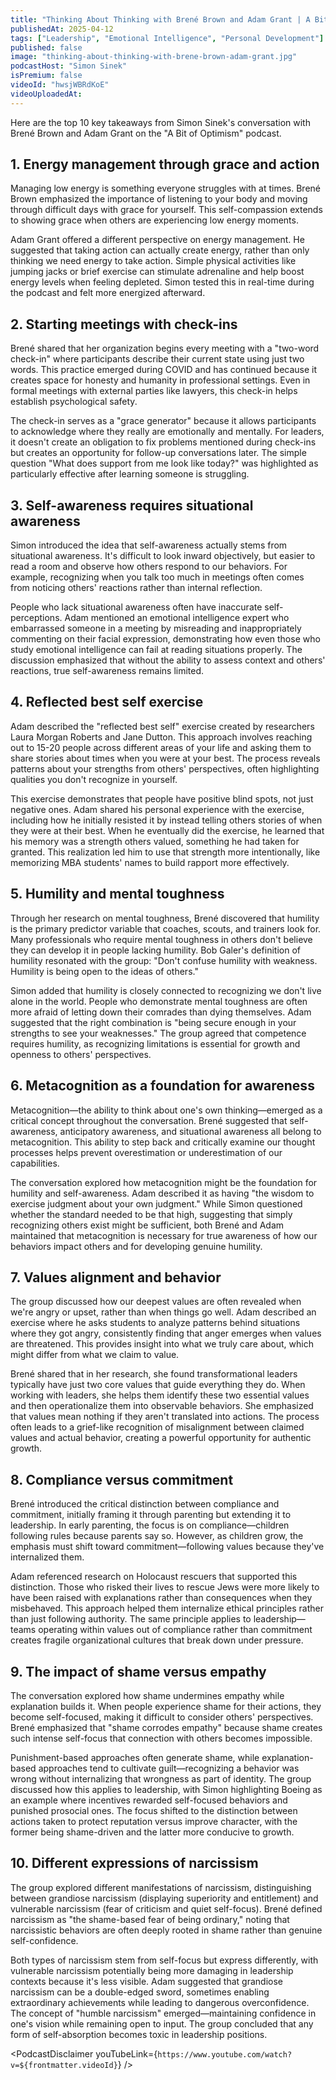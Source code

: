 ```yaml
---
title: "Thinking About Thinking with Brené Brown and Adam Grant | A Bit of Optimism Podcast"
publishedAt: 2025-04-12
tags: ["Leadership", "Emotional Intelligence", "Personal Development"]
published: false
image: "thinking-about-thinking-with-brene-brown-adam-grant.jpg"
podcastHost: "Simon Sinek"
isPremium: false
videoId: "hwsjWBRdKoE"
videoUploadedAt:
---
```



<PodcastSummaryPageLayout frontmatter={frontmatter}>

Here are the top 10 key takeaways from Simon Sinek's conversation with Brené Brown and Adam Grant on the "A Bit of Optimism" podcast.

## 1. Energy management through grace and action

Managing low energy is something everyone struggles with at times. Brené Brown emphasized the importance of listening to your body and moving through difficult days with grace for yourself. This self-compassion extends to showing grace when others are experiencing low energy moments.

Adam Grant offered a different perspective on energy management. He suggested that taking action can actually create energy, rather than only thinking we need energy to take action. Simple physical activities like jumping jacks or brief exercise can stimulate adrenaline and help boost energy levels when feeling depleted. Simon tested this in real-time during the podcast and felt more energized afterward.

## 2. Starting meetings with check-ins

Brené shared that her organization begins every meeting with a "two-word check-in" where participants describe their current state using just two words. This practice emerged during COVID and has continued because it creates space for honesty and humanity in professional settings. Even in formal meetings with external parties like lawyers, this check-in helps establish psychological safety.

The check-in serves as a "grace generator" because it allows participants to acknowledge where they really are emotionally and mentally. For leaders, it doesn't create an obligation to fix problems mentioned during check-ins but creates an opportunity for follow-up conversations later. The simple question "What does support from me look like today?" was highlighted as particularly effective after learning someone is struggling.

## 3. Self-awareness requires situational awareness

Simon introduced the idea that self-awareness actually stems from situational awareness. It's difficult to look inward objectively, but easier to read a room and observe how others respond to our behaviors. For example, recognizing when you talk too much in meetings often comes from noticing others' reactions rather than internal reflection.

People who lack situational awareness often have inaccurate self-perceptions. Adam mentioned an emotional intelligence expert who embarrassed someone in a meeting by misreading and inappropriately commenting on their facial expression, demonstrating how even those who study emotional intelligence can fail at reading situations properly. The discussion emphasized that without the ability to assess context and others' reactions, true self-awareness remains limited.

## 4. Reflected best self exercise

Adam described the "reflected best self" exercise created by researchers Laura Morgan Roberts and Jane Dutton. This approach involves reaching out to 15-20 people across different areas of your life and asking them to share stories about times when you were at your best. The process reveals patterns about your strengths from others' perspectives, often highlighting qualities you don't recognize in yourself.

This exercise demonstrates that people have positive blind spots, not just negative ones. Adam shared his personal experience with the exercise, including how he initially resisted it by instead telling others stories of when they were at their best. When he eventually did the exercise, he learned that his memory was a strength others valued, something he had taken for granted. This realization led him to use that strength more intentionally, like memorizing MBA students' names to build rapport more effectively.

## 5. Humility and mental toughness

Through her research on mental toughness, Brené discovered that humility is the primary predictor variable that coaches, scouts, and trainers look for. Many professionals who require mental toughness in others don't believe they can develop it in people lacking humility. Bob Galer's definition of humility resonated with the group: "Don't confuse humility with weakness. Humility is being open to the ideas of others."

Simon added that humility is closely connected to recognizing we don't live alone in the world. People who demonstrate mental toughness are often more afraid of letting down their comrades than dying themselves. Adam suggested that the right combination is "being secure enough in your strengths to see your weaknesses." The group agreed that competence requires humility, as recognizing limitations is essential for growth and openness to others' perspectives.

## 6. Metacognition as a foundation for awareness

Metacognition—the ability to think about one's own thinking—emerged as a critical concept throughout the conversation. Brené suggested that self-awareness, anticipatory awareness, and situational awareness all belong to metacognition. This ability to step back and critically examine our thought processes helps prevent overestimation or underestimation of our capabilities.

The conversation explored how metacognition might be the foundation for humility and self-awareness. Adam described it as having "the wisdom to exercise judgment about your own judgment." While Simon questioned whether the standard needed to be that high, suggesting that simply recognizing others exist might be sufficient, both Brené and Adam maintained that metacognition is necessary for true awareness of how our behaviors impact others and for developing genuine humility.

## 7. Values alignment and behavior

The group discussed how our deepest values are often revealed when we're angry or upset, rather than when things go well. Adam described an exercise where he asks students to analyze patterns behind situations where they got angry, consistently finding that anger emerges when values are threatened. This provides insight into what we truly care about, which might differ from what we claim to value.

Brené shared that in her research, she found transformational leaders typically have just two core values that guide everything they do. When working with leaders, she helps them identify these two essential values and then operationalize them into observable behaviors. She emphasized that values mean nothing if they aren't translated into actions. The process often leads to a grief-like recognition of misalignment between claimed values and actual behavior, creating a powerful opportunity for authentic growth.

## 8. Compliance versus commitment

Brené introduced the critical distinction between compliance and commitment, initially framing it through parenting but extending it to leadership. In early parenting, the focus is on compliance—children following rules because parents say so. However, as children grow, the emphasis must shift toward commitment—following values because they've internalized them.

Adam referenced research on Holocaust rescuers that supported this distinction. Those who risked their lives to rescue Jews were more likely to have been raised with explanations rather than consequences when they misbehaved. This approach helped them internalize ethical principles rather than just following authority. The same principle applies to leadership—teams operating within values out of compliance rather than commitment creates fragile organizational cultures that break down under pressure.

## 9. The impact of shame versus empathy

The conversation explored how shame undermines empathy while explanation builds it. When people experience shame for their actions, they become self-focused, making it difficult to consider others' perspectives. Brené emphasized that "shame corrodes empathy" because shame creates such intense self-focus that connection with others becomes impossible.

Punishment-based approaches often generate shame, while explanation-based approaches tend to cultivate guilt—recognizing a behavior was wrong without internalizing that wrongness as part of identity. The group discussed how this applies to leadership, with Simon highlighting Boeing as an example where incentives rewarded self-focused behaviors and punished prosocial ones. The focus shifted to the distinction between actions taken to protect reputation versus improve character, with the former being shame-driven and the latter more conducive to growth.

## 10. Different expressions of narcissism

The group explored different manifestations of narcissism, distinguishing between grandiose narcissism (displaying superiority and entitlement) and vulnerable narcissism (fear of criticism and quiet self-focus). Brené defined narcissism as "the shame-based fear of being ordinary," noting that narcissistic behaviors are often deeply rooted in shame rather than genuine self-confidence.

Both types of narcissism stem from self-focus but express differently, with vulnerable narcissism potentially being more damaging in leadership contexts because it's less visible. Adam suggested that grandiose narcissism can be a double-edged sword, sometimes enabling extraordinary achievements while leading to dangerous overconfidence. The concept of "humble narcissism" emerged—maintaining confidence in one's vision while remaining open to input. The group concluded that any form of self-absorption becomes toxic in leadership positions.

<PodcastDisclaimer
  youTubeLink={`https://www.youtube.com/watch?v=${frontmatter.videoId}`}
/>

</PodcastSummaryPageLayout>
